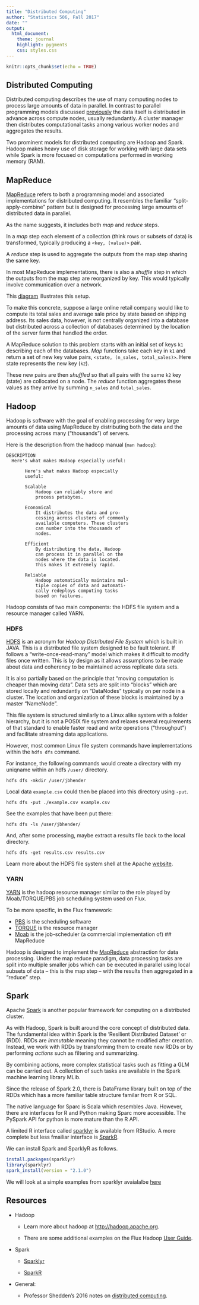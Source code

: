 ```yaml
---
title: "Distributed Computing"
author: "Statistics 506, Fall 2017"
date: ""
output: 
  html_document:
    theme: journal
    highlight: pygments
    css: styles.css
---
```


```r
knitr::opts_chunk$set(echo = TRUE)
```

## Distributed Computing
Distributed computing describes the use of many computing nodes to process
large amounts of data in parallel. In contrast to parallel programming models
discussed [previously]() the data itself is distributed in advance across compute
nodes, usually redundantly. A cluster manager then distributes computational tasks among
various worker nodes and aggregates the results.  

Two prominent models for distributed computing are Hadoop and Spark.  Hadoop makes
heavy use of disk storage for working with large data sets while Spark is more
focused on computations performed in working memory (RAM).

## MapReduce

[MapReduce](https://en.wikipedia.org/wiki/MapReduce) refers to both a programming 
model and associated implementations for distributed computing.  It resembles
the familiar "split-apply-combine" pattern but is 
designed for processing large amounts of distributed data in parallel.   

As the name suggests, it includes both *map* and *reduce* steps.

In a *map* step each element of a collection
(think rows or subsets of data) is transformed, typically producing a 
`<key, (value)>` pair.  

A *reduce* step is used to aggregate the outputs from the map step sharing the same key.

In most MapReduce implementations, there is also a *shuffle* step in which the outputs
from the map step are reorganized by key.  This would typically involve communication over
a network.

This [diagram](https://developer.yahoo.com/hadoop/tutorial/module4.html#dataflow)
illustrates this setup. 

To make this concrete, suppose a large online retail company would like to compute its total
sales and average sale price by state based on shipping address.  Its sales data, however,
is not centrally organized into a database but distributed across a collection of databases
determined by the location of the server farm that handled the order.  

A MapReduce solution to this problem starts with an initial set of keys `k1` describing each of the databases.
*Map* functions take each key in `k1` and return a set of new key value pairs,
`<state, (n_sales, total_sales)>`. Here state represents the new key (`k2`).

These new pairs are then *shuffled* so that all pairs with the same `k2` key (state)
are collocated on a node. The *reduce* function aggregates these values as they arrive
by summing `n_sales` and `total_sales`.

## Hadoop

Hadoop is software with the goal of enabling processing for very large amounts of data using MapReduce by distributing both the data and the processing across many ("thousands") of servers.  

Here is the description from the hadoop manual (`man hadoop`):

```less
DESCRIPTION
  Here's what makes Hadoop especially useful:

       Here's what makes Hadoop especially
       useful:

       Scalable
           Hadoop can reliably store and
           process petabytes.

       Economical
           It distributes the data and pro‐
           cessing across clusters of commonly
           available computers. These clusters
           can number into the thousands of
           nodes.

       Efficient
           By distributing the data, Hadoop
           can process it in parallel on the
           nodes where the data is located.
           This makes it extremely rapid.

       Reliable
           Hadoop automatically maintains mul‐
           tiple copies of data and automati‐
           cally redeploys computing tasks
           based on failures.
```

Hadoop consists of two main components: the HDFS file system and a resource manager called
YARN.

### HDFS

[HDFS](https://hadoop.apache.org/docs/r1.2.1/hdfs_design.html) is an acronym for *Hadoop Distributed File System* which is built in JAVA.  This is a distributed file
system designed to be fault tolerant. If follows a "write-once-read-many" model which
makes it difficult to modify files once written.  This is by design as it allows assumptions
to be made about data and coherency to be maintained across replicate data sets.

It is also partially based on the principle that
"moving computation is cheaper than moving data".  Data sets are split into "blocks"
which are stored locally and redundantly on "DataNodes" typically on per node in a cluster.
The location and organization of these blocks is maintained by a master "NameNode".

This file system is structured similarly to a Linux alike system with a folder hierarchy, but it is not a POSIX file system and relaxes several requirements of that standard to enable faster read and write operations ("throughput") and facilitate streaming data applications.  

However, most common Linux file system commands have implementations within the `hdfs dfs` command. 

For instance, the following commands would create a directory with my uniqname within an hdfs `/user/` directory.

```
hdfs dfs -mkdir /user/jbhender
```

Local data `example.csv` could then be placed into this directory using `-put`.

```
hdfs dfs -put ./example.csv example.csv
```

See the examples that have been put there: 

```
hdfs dfs -ls /user/jbhender/
```

And, after some processing, maybe extract a results file back to the local directory.

```
hdfs dfs -get results.csv results.csv
```
Learn more about the HDFS file system shell at the Apache [website](http://hadoop.apache.org/docs/r2.5.2/hadoop-project-dist/hadoop-common/FileSystemShell.html).


### YARN

[YARN](https://hadoop.apache.org/docs/current/hadoop-yarn/hadoop-yarn-site/YARN.html) is the hadoop resource manager similar to the role played by Moab/TORQUE/PBS job scheduling system used on Flux.

To be more specific, in the Flux framework:

 + [PBS](https://en.wikipedia.org/wiki/Portable_Batch_System) is the scheduling software
 + [TORQUE](https://en.wikipedia.org/wiki/TORQUE) is the resource manager
 + [Moab](http://www.adaptivecomputing.com/products/open-source/maui/) is the
 job-scheduler (a commercial implementation of)
## MapReduce

Hadoop is designed to implement the [MapReduce](https://en.wikipedia.org/wiki/MapReduce) abstraction for data processing.  Under the map reduce paradigm, data processing tasks are split into multiple smaller jobs which can be executed in parallel using local subsets of data -- this is the map step -- with the results then aggregated in a "reduce" step. 


## Spark

Apache [Spark](https://spark.apache.org/) is another popular framework for
computing on a distributed cluster.  

As with Hadoop, Spark is built around the core concept of distributed data. The
fundamental idea within Spark is the 'Resilient Distributed Dataset' or (RDD).
RDDs are *immutable* meaning they cannot be modified after creation. Instead,
we work with RDDs by transforming them to create new RDDs or by performing 
*actions* such as filtering and summarizing. 

By combining actions, more complex
statistical tasks such as fitting a GLM can be carried out. A collection of
such tasks are available in the Spark machine learning library MLib. 

Since the release of Spark 2.0, there is DataFrame library built on top of the RDDs
which has a more familiar table structure familar from R or SQL.  

The native language for Sparc is Scala which resembles Java.  However, there are
interfaces for R and Python making Sparc more accessible.  The PySpark API for
python is more mature than the R API.  

A limited R interface called [sparklyr](http://spark.rstudio.com/) is available from RStudio.  A more complete
but less fmailiar interface is [SparkR](http://spark.apache.org/docs/latest/sparkr.html).  

We can install Spark and SparklyR as follows.
```r
install.packages(sparklyr)
library(sparklyr)
spark_install(version = "2.1.0")
```

We will look at a simple examples from sparklyr avaialalbe [here](./SparkExample.R)

## Resources

  + Hadoop
    - Learn more about hadoop at [http://hadoop.apache.org](http://hadoop.apache.org).
    
    - There are some additional examples on the 
Flux Hadoop [User Guide](http://arc-ts.umich.edu/hadoop-user-guide/). 

  + Spark
  
     - [Sparklyr](http://spark.rstudio.com/)
     
     - [SparkR](http://spark.apache.org/docs/latest/sparkr.html)

  + General:
     - Professor Shedden's 2016 notes on [distributed computing](http://dept.stat.lsa.umich.edu/~kshedden/Courses/Stat506/spark/).